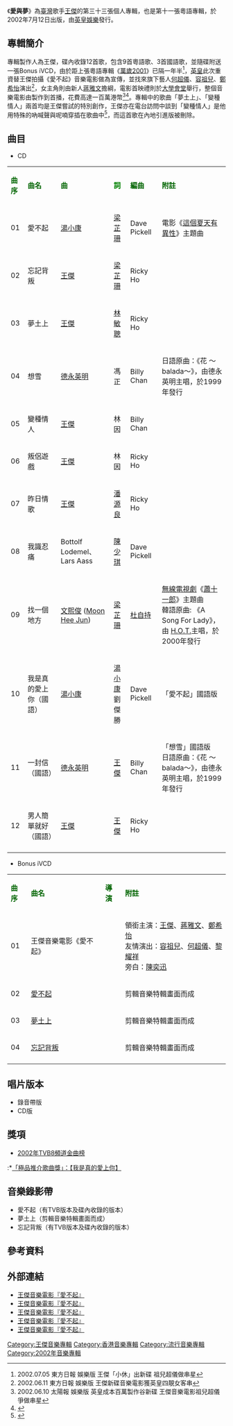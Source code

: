 {{Infobox album <!-- See Wikipedia:WikiProject_Albums -->
| name       = 愛與夢
| type       = [[專輯|專輯]]
| artist     = [[王傑_(歌手)|王傑]]
| cover      = Dave_wangCD_33.jpg
<!-- 未知參數 | background = orange -->
| released   = 2002年7月12日
| recorded   = 2002年
| genre      = [[粵語流行音樂|粵語流行音樂]]
| label      = [[英皇娛樂|英皇娛樂]]
| prev_title = [[萬歲2001|萬歲2001]]
| prev_year  = 2001
| next_title = [[愛我的我愛的王傑|愛我的我愛的王傑]]
| next_year  = 2003
}}
《'''愛與夢'''》為[[臺灣|臺灣]]歌手[[王傑_(歌手)|王傑]]的第三十三張個人專輯，也是第十一張粵語專輯，於2002年7月12日出版，由[[英皇娛樂|英皇娛樂]]發行。

==專輯簡介==
專輯製作人為王傑，碟內收錄12首歌，包含9首粵語歌、3首國語歌，並隨碟附送一張Bonus iVCD，由於距上張粵語專輯《[[萬歲2001|萬歲2001]]》已隔一年半<ref>2002.07.05 東方日報 娛樂版 王傑「小休」出新碟 祖兒超儀做串星</ref>，[[英皇娛樂|英皇]]此次重資替王傑拍攝《愛不起》音樂電影做為宣傳，並找來旗下藝人[[何超儀|何超儀]]、[[容祖兒|容祖兒]]、[[鄭希怡|鄭希怡]]演出<ref>2002.06.11 東方日報 娛樂版 王傑新碟音樂電影獲英皇四靚女客串</ref>，女主角則由新人[[蔣雅文|蔣雅文]]擔綱，電影首映禮則於[[大學會堂|大學會堂]]舉行，整個音樂電影由製作到首播，花費高達一百萬港幣<ref>2002.06.10 太陽報 娛樂版 英皇成本百萬製作谷新碟 王傑音樂電影祖兒超儀爭做串星</ref><ref>{{Cite web |url=http://hk.apple.nextmedia.com/entertainment/art/20020611/2651204 |title=2002.06.11 蘋果日報 娛樂版 王傑音樂電影獲厚待 |accessdate=2014-02-15 |archive-date=2014-02-23 |archive-url=https://web.archive.org/web/20140223011437/http://hk.apple.nextmedia.com/entertainment/art/20020611/2651204 |dead-url=no }}</ref>。專輯中的歌曲「夢土上」、「變種情人」兩首均是王傑嘗試的特別創作，王傑亦在電台訪問中談到「變種情人」是他用特殊的吶喊聲與呢喃穿插在歌曲中<ref>{{Cite web |url=http://www.youtube.com/watch?v=Ybs_fRJqJFc |title=「變種情人」創作動機 |accessdate=2014-02-08 |archive-date=2014-06-30 |archive-url=https://web.archive.org/web/20140630070329/http://www.youtube.com/watch?v=Ybs_fRJqJFc |dead-url=no }}</ref>，而這首歌在內地引進版被刪除。

==曲目==
* CD
{| class="wikitable"
|-
| <font color=darkgreen>'''曲序'''</font> || <font color=darkgreen>'''曲名'''</font> || <font 

color=darkgreen>'''曲'''</font> || <font color=green>'''詞'''</font> || <font color=darkgreen>'''編曲'''</font> || 

<font color=darkgreen>'''附註'''</font> 
|-
| 01 ||愛不起 || [[湯小康|湯小康]] || [[梁芷珊|梁芷珊]] ||Dave Pickell ||電影《[[這個夏天有異性|這個夏天有異性]]》主題曲
|-
| 02 || 忘記背叛 ||[[王傑_(歌手)|王傑]]  || [[梁芷珊|梁芷珊]]|| Ricky Ho|| 
|-
| 03 || 夢土上 || [[王傑_(歌手)|王傑]] || [[林敏聰|林敏聰]] || Ricky Ho || 
|-
| 04 || 想雪 || [[德永英明|德永英明]]  || 馮正  || Billy Chan || 日語原曲：《花 ～balada～》，由德永英明主唱，於1999年發行
|-
| 05 || 變種情人 || [[王傑_(歌手)|王傑]] ||林因 || Billy Chan || 
|-
| 06 || 叛侶遊戲 || [[王傑_(歌手)|王傑]] || 林因 || Ricky Ho || 
|-
| 07 || 昨日情歌 || [[王傑_(歌手)|王傑]] || [[潘源良|潘源良]] || Ricky Ho|| 
|-
| 08 || 我識忍痛 || Bottolf Lodemel、Lars Aass || [[陳少琪|陳少琪]]  || Dave Pickell || 
|-
| 09 || 找一個地方 || [[文熙俊|文熙俊]] ([[w:en:Moon_Hee_Jun|Moon Hee Jun]]) ||[[梁芷珊|梁芷珊]] || [[杜自持|杜自持]] || [[無線電視劇|無線電視劇]]《[[蕭十一郎_(2002年香港電視劇)|蕭十一郎]]》主題曲 <br> 韓語原曲: 《A Song For Lady》，由 [[H.O.T.|H.O.T.]]主唱，於2000年發行
|-
| 10 || 我是真的愛上你（國語） || [[湯小康|湯小康]] || [[湯小康|湯小康]]<br>劉傑勝  ||Dave Pickell  ||  「愛不起」國語版
|-
| 11 || 一封信 （國語）||[[德永英明|德永英明]] || [[王傑_(歌手)|王傑]]  || Billy Chan||  「想雪」國語版 <br> 日語原曲：《花 ～balada～》，由德永英明主唱，於1999年發行
|-
| 12 || 男人簡單就好 （國語）|| [[王傑_(歌手)|王傑]] || [[王傑_(歌手)|王傑]]  ||Ricky Ho ||  
|-
|}
* Bonus iVCD
{| class="wikitable"
|-
| <font color=darkgreen>'''曲序'''</font> || <font color=darkgreen>'''曲名'''</font> || <font 

color=darkgreen>'''導演'''</font> || 
<font color=darkgreen>'''附註'''</font> 
|-
| 01 || 王傑音樂電影《愛不起》|| || 領銜主演：[[王傑_(歌手)|王傑]]、[[蔣雅文|蔣雅文]]、[[鄭希怡|鄭希怡]]<br>友情演出：[[容祖兒|容祖兒]]、[[何超儀|何超儀]]、[[黎耀祥|黎耀祥]]<br>旁白：[[陳奕迅|陳奕迅]]
|-
| 02 || [http://www.youtube.com/watch?v=9qp_Ucx5GDc 愛不起] {{Wayback|url=http://www.youtube.com/watch?v=9qp_Ucx5GDc |date=20140630070831 }}  ||  || 剪輯音樂特輯畫面而成
|-
| 03 || [http://www.youtube.com/watch?v=RHAz1GRGSxA 夢土上] {{Wayback|url=http://www.youtube.com/watch?v=RHAz1GRGSxA |date=20140630071000 }}  ||  || 剪輯音樂特輯畫面而成
|-
| 04 || [http://www.youtube.com/watch?v=WWRAtvEHrHI 忘記背叛] {{Wayback|url=http://www.youtube.com/watch?v=WWRAtvEHrHI |date=20140630071030 }}  ||   ||  剪輯音樂特輯畫面而成
|-
|}

== 唱片版本 ==
* 錄音帶版
* CD版
== 獎項 ==
*[[2002年度TVB8金曲榜頒獎典禮得獎名單|2002年TVB8頻道金曲榜]]
:*[http://v.youku.com/v_show/id_XMTkyMTY2OTY4.html 「極品推介歌曲獎」：【我是真的愛上你】] {{Wayback|url=http://v.youku.com/v_show/id_XMTkyMTY2OTY4.html |date=20140228222600 }}

== 音樂錄影帶 ==
* 愛不起（有TVB版本及碟內收錄的版本）
* 夢土上（剪輯音樂特輯畫面而成）
* 忘記背叛（有TVB版本及碟內收錄的版本）
==參考資料==
{{reflist}}
==外部連結==
*[http://www.youtube.com/watch?v=YphV10923GQ  王傑音樂電影『愛不起』] {{Wayback|url=http://www.youtube.com/watch?v=YphV10923GQ |date=20140630070953 }}
*[http://www.youtube.com/watch?v=99CFLclW8I8  王傑音樂電影『愛不起』] {{Wayback|url=http://www.youtube.com/watch?v=99CFLclW8I8 |date=20140630070841 }}
*[http://www.youtube.com/watch?v=-FVjMhXGhc4  王傑音樂電影『愛不起』] {{Wayback|url=http://www.youtube.com/watch?v=-FVjMhXGhc4 |date=20140630071025 }}
*[http://www.youtube.com/watch?v=O8hkoyn1PRQ  王傑音樂電影『愛不起』] {{Wayback|url=http://www.youtube.com/watch?v=O8hkoyn1PRQ |date=20140630070948 }}
*[http://www.youtube.com/watch?v=27ng___p6gk  王傑音樂電影『愛不起』] {{Wayback|url=http://www.youtube.com/watch?v=27ng___p6gk |date=20140630071013 }}

{{王傑 (歌手)}}


[[Category:王傑音樂專輯|Category:王傑音樂專輯]]
[[Category:香港音樂專輯|Category:香港音樂專輯]]
[[Category:流行音樂專輯|Category:流行音樂專輯]]
[[Category:2002年音樂專輯|Category:2002年音樂專輯]]